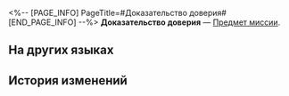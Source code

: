 <%-- [PAGE_INFO]
PageTitle=#Доказательство доверия#
[END_PAGE_INFO] --%>
{{Предмет Инфобокс
|id          = 140351
|Изображение = Предмет Доказательство доверия.png
|Тип         = Предмет миссии
|Инвентарь   = Миссии
|Редкость    = 3
|Эффект      = 
|Описание    = Трудно объяснить, почему вдруг мусорный бак испытывает к вам доверие, но доверие это весит немало.
}}
'''Доказательство доверия''' — [[Предмет миссии]].

==На других языках==
{{На других языках
|en   = Proof of Trust
|zhs  = 信任的证明
|zht  = 信任的證明
|ja   = 信頼の証
|ko   = 믿음의 증표
|es   = Prueba de confianza
|fr   = Marque de confiance
|ru   = Доказательство доверия
|th   = หลักฐานความเชื่อใจ
|vi   = Bằng Chứng Của Sự Tín Nhiệm
|de   = Vertrauensbeweis
|id   = Bukti Kepercayaan
|pt   = Prova de Confiança
}}

==История изменений==
{{История изменений|3.5}}